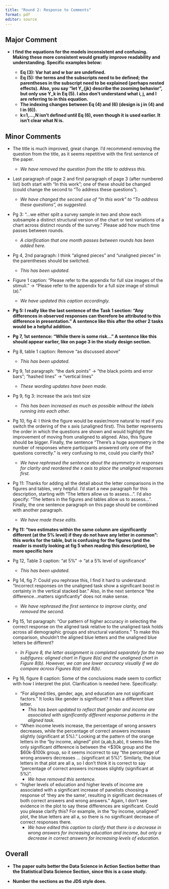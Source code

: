 ```yaml
---
title: "Round 2: Response to Comments"
format: pdf
editor: source
---
```


## Major Comment

-   **I find the equations for the models inconsistent and confusing. Making these more consistent would greatly improve readability and understanding. Specific examples below:**

    -   **Eq (3): Var hat and w bar are undefined.**
    -   **Eq (5): the terms and the subscripts need to be defined; the parentheses in the subscript need to be explained (perhaps nested effects). Also, you say "let Y\_{jk} describe the zooming behavior", but only use Y_k in Eq (5). I also don't understand what i, j, and l are referring to in this equation.**
    -   **The indexing changes between Eq (4) and (6) (design is j in (4) and l in (6)).**
    -   **k=1,...,N isn't defined until Eq (6), even though it is used earlier. It isn't clear what N is.**

## Minor Comments

-   The title is much improved, great change. I'd recommend removing the question from the title, as it seems repetitive with the first sentence of the paper.

    -   *We have removed the question from the title to address this.*

-   Last paragraph of page 2 and first paragraph of page 3 (after numbered list) both start with "In this work"; one of these should be changed (could change the second to "To address these questions").

    -   *We have changed the second use of "In this work" to "To address these questions", as suggested.*

-   Pg 3: "...we either split a survey sample in two and show each subsample a distinct structural version of the chart or test variations of a chart across distinct rounds of the survey." Please add how much time passes between rounds.

    -   *A clarification that one month passes between rounds has been added here.*

-   Pg 4, 2nd paragraph: I think "aligned pieces" and "unaligned pieces" in the parentheses should be switched.

    -   *This has been updated.*

-   Figure 1 caption: "Please refer to the appendix for full size images of the stimuli." -\> "Please refer to the appendix for a full size image of stimuli (a)."

    -   *We have updated this caption accordingly.*

-   **Pg 5: I really like the last sentence of the Task 1 section: "Any differences in observed responses can therefore be attributed to this difference in presentation." A sentence like this after the other 2 tasks would be a helpful addition.**

-   **Pg 7, 1st sentence: "While there is some risk..." A sentence like this should appear earlier, like on page 3 in the study design section.**

-   Pg 8, table 1 caption: Remove "as discussed above"

    -   *This has been updated.*

-   Pg 9, 1st paragraph: "the dark points" → "the black points and error bars"; "hashed lines" → "vertical lines"

    -   *These wording updates have been made.*

-   Pg 9, fig 3: increase the axis text size
    -   *This has been increased as much as possible without the labels running into each other.*

-   Pg 10, fig 4: I think the figure would be easier/more natural to read if you switch the ordering of the x axis (unaligned first). This better represents the order in which the questions are shown and would highlight the improvement of moving from unaligned to aligned. Also, this figure should be bigger. Finally, the sentence "There's a huge asymmetry in the number of responses where participants answered only one of the questions correctly." is very confusing to me, could you clarify this?
    -   *We have rephrased the sentence about the asymmetry in responses for clarity and reordered the x axis to place the unaligned responses first.*

-   Pg 11: Thanks for adding all the detail about the letter comparisons in the figures and tables, very helpful. I'd start a new paragraph for this description, starting with "The letters allow us to assess...". I'd also specify: "The letters in the figures and tables allow us to assess...". Finally, the one sentence paragraph on this page should be combined with another paragraph.
    -   *We have made these edits.*

-   **Pg 11: "two estimates within the same column are significantly different (at the 5% level) if they do not have any letter in common": this works for the table, but is confusing for the figures (and the reader is mostly looking at fig 5 when reading this description), be more specific here**

-   Pg 12, Table 3 caption: "at 5%" → "at a 5% level of significance"

    -   *This has been updated.*

-   Pg 14, fig 7: Could you rephrase this, I find it hard to understand: "Incorrect responses on the unaligned task show a significant boost in certainty in the vertical stacked bar." Also, in the next sentence "the difference...matters significantly" does not make sense.

    -   *We have rephrased the first sentence to improve clarity, and removed the second.*

-   Pg 15, 1st paragraph: "Our pattern of higher accuracy in selecting the correct response on the aligned task relative to the unaligned task holds across all demographic groups and structural variations." To make this comparison, shouldn't the aligned blue letters and the unaligned blue letters be different?
    -   *In Figure 8, the letter assignment is completed separately for the two subfigures: aligned chart in Figure 8(a) and the unaligned chart in Figure 8(b). However, we can see lower accuracy visually if we do compare across Figures 8(a) and 8(b).*

-   Pg 16, figure 8 caption: Some of the conclusions made seem to conflict with how I interpret the plot. Clarification is needed here. Specifically:

    -   "For aligned tiles, gender, age, and education are not significant factors." It looks like gender is significant? It has a different blue letter.
        -   *This has been updated to reflect that gender and income are associated with significantly different response patterns in the aligned task.*

    -   "When income levels increase, the percentage of wrong answers decreases, while the percentage of correct answers increases slightly (significant at 5%)." Looking at the pattern of the orange letters in the "by income, aligned" plot (a,ab,b,ab), it seems like the only significant difference is between the \<\$30k group and the \$60k-\$100k group, so it seems incorrect to say "the percentage of wrong answers decreases ... (significant at 5%)". Similarly, the blue letters in that plot are all a, so I don't think it is correct to say "percentage of correct answers increases slightly (significant at 5%)".
        -   *We have removed this sentence.*
        
    -   "higher levels of education and higher levels of income are associated with a significant increase of panelists choosing a response of 'they are the same', resulting in significant decreases of both correct answers and wrong answers." Again, I don't see evidence in the plot to say these differences are significant. Could you please clarify this? For example, in the "by income, unaligned" plot, the blue letters are all a, so there is no significant decrease of correct responses there.
        -   *We have edited this caption to clarify that there is a decrease in wrong answers for increasing education and income, but only a decrease in correct answers for increasing levels of education.*

## Overall

-   **The paper suits better the Data Science in Action Section better than the Statistical Data Science Section, since this is a case study.**

-   **Number the sections as the JDS style does.**
